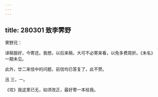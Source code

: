 ```yaml
---
---
---
```

title: 280301 致李霁野
---




霁野兄：

译稿狠好，今寄还。我想，以后来稿，大可不必寄来看，以免多费周折。《未名》一期未见。

此外，廿二来信中的问题，前信均已答复了，此不赘。

迅 三，一。

《坟》我这里已无，如须改正，最好寄一本给我。